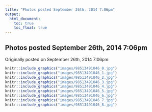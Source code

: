```yaml
---
title: "Photos posted September 26th, 2014 7:06pm"
output:
  html_document:
    toc: true
    toc_float: true
---
```


## Photos posted September 26th, 2014 7:06pm

Originally posted on September 26th, 2014 7:06pm

```r
knitr::include_graphics("images/98513491046_0.jpg")
knitr::include_graphics("images/98513491046_1.jpg")
knitr::include_graphics("images/98513491046_2.jpg")
knitr::include_graphics("images/98513491046_3.jpg")
knitr::include_graphics("images/98513491046_4.jpg")
knitr::include_graphics("images/98513491046_5.jpg")
knitr::include_graphics("images/98513491046_6.jpg")
knitr::include_graphics("images/98513491046_7.jpg")
knitr::include_graphics("images/98513491046_8.jpg")
```

